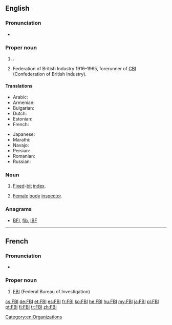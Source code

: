 ==English==

===Pronunciation===
* {{IPA|/ˈɛf.biː.aɪ/}}

===Proper noun===
{{en-proper noun}}

# {{context|US}} {{w|Federal Bureau of Investigation}}.
# {{context|British}} Federation of British Industry 1916–1965, forerunner of [[CBI]] (Confederation of British Industry).

====Translations====
{{trans-top|Federal Bureau of Investigation}}
* Arabic: {{t-|ar|إف بي أي|m|tr='ef bii 'ay}}
* Armenian: {{t-|hy|ՀԴԲ|tr=HDB|sc=Armn}}
* Bulgarian: {{t-|bg|ФБР|n}}
* Dutch: {{t-|nl|FBI|m}}
* Estonian: {{t-|et|Föderaalne Juurdlusbüroo}}
* French: {{t+|fr|FBI|m}}
{{trans-mid}}
* Japanese: {{t-|ja|エフ・ビー・アイ|tr=efu-bī-ai}}
* Marathi: {{t-|mr|एफ्.बी.आय्.|tr=ef.bī.āy.|sc=Deva}}
* Navajo: {{tø|nv|Wááshindoon bisiláo nidaʼałkaahígíí}}
* Persian: {{t-|fa|اف‌بی‌آی|tr=ef-bi-ây|sc=fa-Arab}}
* Romanian: {{t-|ro|FBI}}
* Russian: {{t+|ru|ФБР|n|tr=fe-be-ér}}
{{trans-bottom}}

===Noun===
{{en-noun|?}}

# [[fixed|Fixed]]-[[bit]] [[index]].
# {{context|US|humorous}} [[female|Female]] [[body]] [[inspector]].

===Anagrams===
* [[BFI#English|BFI]], [[fib#English|fib]], [[IBF#English|IBF]]

[[Category:en:Organizations]]

----

==French==

===Pronunciation===
* {{IPA|/ˈɛf bi aj/|lang=fr}}

===Proper noun===
{{fr-proper noun|g=m}}

# [[FBI]] (Federal Bureau of Investigation)

[[cs:FBI]]
[[de:FBI]]
[[et:FBI]]
[[es:FBI]]
[[fr:FBI]]
[[ko:FBI]]
[[he:FBI]]
[[hu:FBI]]
[[my:FBI]]
[[ja:FBI]]
[[pl:FBI]]
[[pt:FBI]]
[[fi:FBI]]
[[tr:FBI]]
[[zh:FBI]]